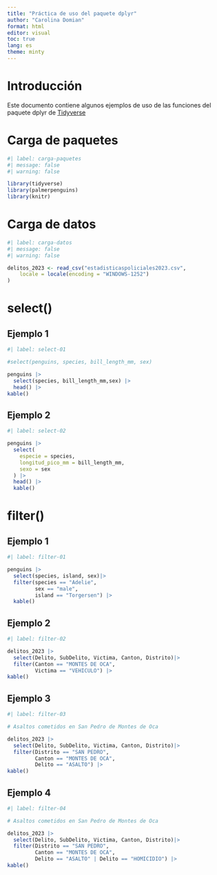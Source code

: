 ---
title: "Práctica de uso del paquete dplyr"
author: "Carolina Domian"
format: html
editor: visual
toc: true
lang: es
theme: minty
---

# Introducción

Este documento contiene algunos ejemplos de uso de las funciones del paquete dplyr de [Tidyverse](https://www.tidyverse.org/)

# Carga de paquetes

```{r}
#| label: carga-paquetes
#| message: false
#| warning: false

library(tidyverse)
library(palmerpenguins)
library(knitr)
```

# Carga de datos

```{r}
#| label: carga-datos
#| message: false
#| warning: false

delitos_2023 <- read_csv("estadisticaspoliciales2023.csv",
    locale = locale(encoding = "WINDOWS-1252")
)
```

# select()

## Ejemplo 1

```{r}
#| label: select-01

#select(penguins, species, bill_length_mm, sex)

penguins |>
  select(species, bill_length_mm,sex) |>
  head() |>
kable()
```

## Ejemplo 2 

```{r}
#| label: select-02

penguins |>
  select(
    especie = species,
    longitud_pico_mm = bill_length_mm,
    sexo = sex
  ) |>
  head() |>
  kable()
```

# filter()

## Ejemplo 1 

```{r}
#| label: filter-01

penguins |> 
  select(species, island, sex)|>
  filter(species == "Adelie",
         sex == "male", 
         island == "Torgersen") |>
  kable()
```

## Ejemplo 2

```{r}
#| label: filter-02

delitos_2023 |> 
  select(Delito, SubDelito, Victima, Canton, Distrito)|>
  filter(Canton == "MONTES DE OCA",
         Victima == "VEHICULO") |>
kable()
```

## Ejemplo 3 
```{r}
#| label: filter-03

# Asaltos cometidos en San Pedro de Montes de Oca 

delitos_2023 |> 
  select(Delito, SubDelito, Victima, Canton, Distrito)|>
  filter(Distrito == "SAN PEDRO",
         Canton == "MONTES DE OCA",
         Delito == "ASALTO") |>
kable()

```

## Ejemplo 4 

```{r}
#| label: filter-04

# Asaltos cometidos en San Pedro de Montes de Oca 

delitos_2023 |> 
  select(Delito, SubDelito, Victima, Canton, Distrito)|>
  filter(Distrito == "SAN PEDRO",
         Canton == "MONTES DE OCA",
         Delito == "ASALTO" | Delito == "HOMICIDIO") |>
kable()
```


